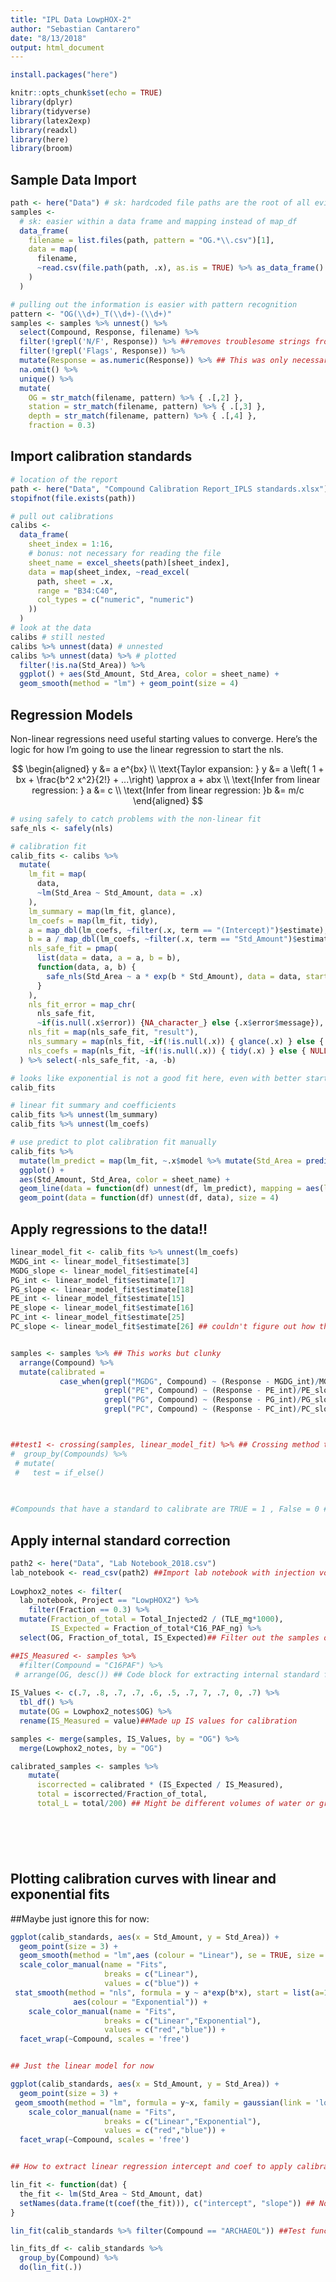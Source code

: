 ```yaml
---
title: "IPL Data LowpHOX-2"
author: "Sebastian Cantarero"
date: "8/13/2018"
output: html_document
---
```


```r
install.packages("here")
```


```r
knitr::opts_chunk$set(echo = TRUE)
library(dplyr)
library(tidyverse)
library(latex2exp)
library(readxl)
library(here) 
library(broom) 
```


## Sample Data Import


```r
path <- here("Data") # sk: hardcoded file paths are the root of all evil
samples <-
  # sk: easier within a data frame and mapping instead of map_df
  data_frame(
    filename = list.files(path, pattern = "OG.*\\.csv")[1],
    data = map(
      filename,
      ~read.csv(file.path(path, .x), as.is = TRUE) %>% as_data_frame()
    )
  )

# pulling out the information is easier with pattern recognition
pattern <- "OG(\\d+)_T(\\d+)-(\\d+)"
samples <- samples %>% unnest() %>% 
  select(Compound, Response, filename) %>% 
  filter(!grepl('N/F', Response)) %>% ##removes troublesome strings from the quant report
  filter(!grepl('Flags', Response)) %>%
  mutate(Response = as.numeric(Response)) %>% ## This was only necessary because the skip rows wasn't working as expected
  na.omit() %>%
  unique() %>%
  mutate(
    OG = str_match(filename, pattern) %>% { .[,2] },
    station = str_match(filename, pattern) %>% { .[,3] },
    depth = str_match(filename, pattern) %>% { .[,4] },
    fraction = 0.3)
```

## Import calibration standards

```r
# location of the report
path <- here("Data", "Compound Calibration Report_IPLS standards.xlsx")
stopifnot(file.exists(path))

# pull out calibrations
calibs <- 
  data_frame(
    sheet_index = 1:16,
    # bonus: not necessary for reading the file
    sheet_name = excel_sheets(path)[sheet_index],
    data = map(sheet_index, ~read_excel(
      path, sheet = .x, 
      range = "B34:C40",
      col_types = c("numeric", "numeric")
    ))
  )
# look at the data
calibs # still nested
calibs %>% unnest(data) # unnested
calibs %>% unnest(data) %>% # plotted
  filter(!is.na(Std_Area)) %>% 
  ggplot() + aes(Std_Amount, Std_Area, color = sheet_name) + 
  geom_smooth(method = "lm") + geom_point(size = 4)
```


## Regression Models

Non-linear regressions need useful starting values to converge. Here's the logic for how I'm going to use the linear regression to start the nls.

$$
\begin{aligned}
y &= a e^{bx} \\
\text{Taylor expansion:  } y &= a \left( 1 + bx + \frac{b^2 x^2}{2!} + ...\right) \approx a + abx \\
\text{Infer from linear regression: } a &= c \\
\text{Infer from linear regression: }b &= m/c
\end{aligned}
$$

```r
# using safely to catch problems with the non-linear fit
safe_nls <- safely(nls)

# calibration fit
calib_fits <- calibs %>% 
  mutate(
    lm_fit = map(
      data, 
      ~lm(Std_Area ~ Std_Amount, data = .x)
    ),
    lm_summary = map(lm_fit, glance),
    lm_coefs = map(lm_fit, tidy),
    a = map_dbl(lm_coefs, ~filter(.x, term == "(Intercept)")$estimate),
    b = a / map_dbl(lm_coefs, ~filter(.x, term == "Std_Amount")$estimate),
    nls_safe_fit = pmap(
      list(data = data, a = a, b = b),
      function(data, a, b) {
        safe_nls(Std_Area ~ a * exp(b * Std_Amount), data = data, start = list(a = a, b = b))
      }
    ),
    nls_fit_error = map_chr(
      nls_safe_fit, 
      ~if(is.null(.x$error)) {NA_character_} else {.x$error$message}),
    nls_fit = map(nls_safe_fit, "result"),
    nls_summary = map(nls_fit, ~if(!is.null(.x)) { glance(.x) } else { NULL }),
    nls_coefs = map(nls_fit, ~if(!is.null(.x)) { tidy(.x) } else { NULL })
  ) %>% select(-nls_safe_fit, -a, -b) 

# looks like exponential is not a good fit here, even with better starting values
calib_fits

# linear fit summary and coefficients
calib_fits %>% unnest(lm_summary)
calib_fits %>% unnest(lm_coefs)
```

```r
# use predict to plot calibration fit manually
calib_fits %>% 
  mutate(lm_predict = map(lm_fit, ~.x$model %>% mutate(Std_Area = predict(.x)))) %>% 
  ggplot() + 
  aes(Std_Amount, Std_Area, color = sheet_name) + 
  geom_line(data = function(df) unnest(df, lm_predict), mapping = aes(linetype = "lm")) +
  geom_point(data = function(df) unnest(df, data), size = 4)
```


## Apply regressions to the data!!

```r
linear_model_fit <- calib_fits %>% unnest(lm_coefs)
MGDG_int <- linear_model_fit$estimate[3]
MGDG_slope <- linear_model_fit$estimate[4]
PG_int <- linear_model_fit$estimate[17]
PG_slope <- linear_model_fit$estimate[18]
PE_int <- linear_model_fit$estimate[15]
PE_slope <- linear_model_fit$estimate[16]
PC_int <- linear_model_fit$estimate[25]
PC_slope <- linear_model_fit$estimate[26] ## couldn't figure out how the crossing method Seb suggested would work, might need to clean up the claibration sheet names first. This is clunky, but serves as a place holder for now


samples <- samples %>% ## This works but clunky
  arrange(Compound) %>% 
  mutate(calibrated = 
           case_when(grepl("MGDG", Compound) ~ (Response - MGDG_int)/MGDG_slope, ##apply calib based on str
                     grepl("PE", Compound) ~ (Response - PE_int)/PE_slope,
                     grepl("PG", Compound) ~ (Response - PG_int)/PG_slope,
                     grepl("PC", Compound) ~ (Response - PC_int)/PC_slope))



##test1 <- crossing(samples, linear_model_fit) %>% ## Crossing method to apply calib?
#  group_by(Compounds) %>%
 # mutate(
 #   test = if_else()
         
         

#Compounds that have a standard to calibrate are TRUE = 1 , False = 0 ## Match strings?
```


## Apply internal standard correction
```r
path2 <- here("Data", "Lab Notebook_2018.csv")
lab_notebook <- read_csv(path2) ##Import lab notebook with injection volumes/concentrations
 
Lowphox2_notes <- filter(
  lab_notebook, Project == "LowpHOX2") %>% 
    filter(Fraction == 0.3) %>% 
  mutate(Fraction_of_total = Total_Injected2 / (TLE_mg*1000),
         IS_Expected = Fraction_of_total*C16_PAF_ng) %>% 
  select(OG, Fraction_of_total, IS_Expected)## Filter out the samples of interest

##IS_Measured <- samples %>% 
  #filter(Compound = "C16PAF") %>%
 # arrange(OG, desc()) ## Code block for extracting internal standard from fullscan run for now using fake numbers
  
IS_Values <- c(.7, .8, .7, .7, .6, .5, .7, 7, .7, 0, .7) %>% 
  tbl_df() %>% 
  mutate(OG = Lowphox2_notes$OG) %>% 
  rename(IS_Measured = value)##Made up IS values for calibration

samples <- merge(samples, IS_Values, by = "OG") %>% 
  merge(Lowphox2_notes, by = "OG")

calibrated_samples <- samples %>% 
    mutate(
      iscorrected = calibrated * (IS_Expected / IS_Measured),
      total = iscorrected/Fraction_of_total,
      total_L = total/200) ## Might be different volumes of water or grams of sed

  





```





























## Plotting calibration curves with linear and exponential fits

##Maybe just ignore this for now:
```r
ggplot(calib_standards, aes(x = Std_Amount, y = Std_Area)) +
  geom_point(size = 3) + 
  geom_smooth(method = "lm",aes (colour = "Linear"), se = TRUE, size = 1) +  
  scale_color_manual(name = "Fits",
                     breaks = c("Linear"),
                     values = c("blue")) +
 stat_smooth(method = "nls", formula = y ~ a*exp(b*x), start = list(a=1,b=1), ## Can't get an exponential function to plot, what values to choose for a and b?
              aes(colour = "Exponential")) +
    scale_color_manual(name = "Fits",
                     breaks = c("Linear","Exponential"),
                     values = c("red","blue")) +
  facet_wrap(~Compound, scales = 'free')


## Just the linear model for now

ggplot(calib_standards, aes(x = Std_Amount, y = Std_Area)) +
  geom_point(size = 3) + 
 geom_smooth(method = "lm", formula = y~x, family = gaussian(link = 'log')) +
    scale_color_manual(name = "Fits",
                     breaks = c("Linear","Exponential"),
                     values = c("red","blue")) +
  facet_wrap(~Compound, scales = 'free')


## How to extract linear regression intercept and coef to apply calibrations?

lin_fit <- function(dat) {
  the_fit <- lm(Std_Area ~ Std_Amount, dat)
  setNames(data.frame(t(coef(the_fit))), c("intercept", "slope")) ## Not sure I understand why this works
}

lin_fit(calib_standards %>% filter(Compound == "ARCHAEOL")) ##Test function works on 1 compound

lin_fits_df <- calib_standards %>% 
  group_by(Compound) %>% 
  do(lin_fit(.))



```
